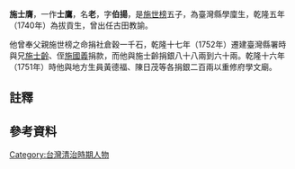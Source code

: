 {{東亞男性歷史人物
|名稱 =施士膺
|身份 =
|國家 =清
|名 = 老
|字 = '''伯揚'''
|號= 
|官職 = 古田教諭
|氏族 = 潯海施氏
|籍貫 =
|祖籍 =
|本籍 =
|出身地 =
|府邸 =
|世系 = 
|初名 =
|乳名 = <!--日本、朝鮮、琉球以外人物用-->
|小字 =
|別名 =
|其他名號 =
|出生日期 = 
|出生地點 = 
|婚年 =
|逝世日期 = 
|逝世地點 =
|諡號 =
|墓葬 = 
|祠廟 =
|父親 = [[施世榜|施世榜]]
|母親 = 曾氏
|元配 = 
|繼室 = 
|側室 = 
|兄弟 = [[施士安|士安]]、士燝、士晟、[[施士齡|士齡]]、士諒（士量）<br/>、士齊、士姜（士薑）、士範
|子 = 
|出身 = 臺灣縣學廩生、拔貢生
|功名 = 
|經歷 = 
|著作 =
|注釋 =
}}
'''施士膺'''{{BD|？||？}}，一作'''士鷹'''，名'''老'''，字'''伯揚'''，是[[施世榜|施世榜]]五子，為臺灣縣學廩生，乾隆五年（1740年）為拔貢生{{NoteTag|1=《重修福建臺灣府志》、《重修臺灣縣志》、《續修臺灣府志》記載是乾隆五年（1740年），但《鳳山縣採訪冊》記載為乾隆十一年（1746年）{{r|黃}}。}}，曾出任古田教諭{{r|黃}}。

他曾奉父親施世榜之命捐社倉穀一千石，乾隆十七年（1752年）遷建臺灣縣署時與兄[[施士齡|施士齡]]、侄[[施國義|施國義]]捐款，而他與施士齡捐銀八十八兩到六十兩{{r|黃}}。乾隆十六年（1751年）時他與地方生員黃德福、陳日茂等各捐銀二百兩以重修府學文廟{{r|黃}}。

==註釋==
<div class="references-small">
{{NoteFoot}}
</div>

==參考資料==
{{reflist|refs=
<ref name="黃">{{cite book|author=黃富三 |title=《臺灣水田化運動先驅施世榜家族史》 |year=2006年 |publisher=國史館臺灣文獻館 |location=南投市中興新村 |isbn=978-986-00-8146-6 |page=172－174、150頁}}</ref>
}}

[[Category:台灣清治時期人物|Category:台灣清治時期人物]]